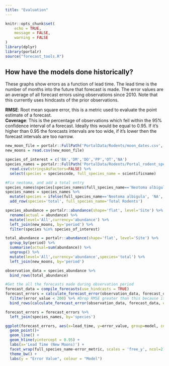 ```yaml
---
title: "Evaluation"
---
```

  
```r
knitr::opts_chunk$set(
	echo = TRUE,
	message = FALSE,
	warning = FALSE
)
library(dplyr)
library(portalr)
source("forecast_tools.R")
```

## How have the models done  historically?

These graphs show errors as a function of lead time. The lead time is the number of months into the future that forecast is made. The error values are an average of all forecast errors using observations since 2010. Note that this currently uses hindcasts of the prior observations.  

**RMSE**: Root mean square error, this is a metric used to evaluate the point estimate of a forecast.  
**Coverage**: This is the percentage of observations which fell within the 95% confidence interval of a forecast. Ideally this would be equal to 0.95. If it's higher than 0.95 the forecasts intervals are too wide, if it's lower then the forecast intervals are too narrow.


```r

new_moon_file = portalr::FullPath('PortalData/Rodents/moon_dates.csv', '~')
new_moons = read.csv(new_moon_file)

species_of_interest = c('BA','DM','DO','PP','OT','NA')
species_names = portalr::FullPath('PortalData/Rodents/Portal_rodent_species.csv', '~') %>%
  read.csv(stringsAsFactors=FALSE) %>%
  select(species = speciescode, full_species_name = scientificname)

#Fix neotoma, and add a total entry
species_names$species[species_names$full_species_name=='Neotoma albigula'] <- "NA"
species_names = species_names %>%
  mutate(species = ifelse(full_species_name=='Neotoma albigula', 'NA', species)) %>%
  add_row(species='total', full_species_name='Total Rodents')

species_abundance = portalr::abundance(shape='flat', level='Site') %>%
  rename(actual = abundance) %>%
  mutate(level='All',currency='abundance') %>%
  left_join(new_moons, by='period') %>%
  filter(species %in% species_of_interest)

total_abundance = portalr::abundance(shape='flat', level='Site') %>%
  group_by(period) %>%
  summarise(actual=sum(abundance)) %>%
  ungroup() %>%
  mutate(level='All',currency='abundance',species='total') %>%
  left_join(new_moons, by='period')

observation_data = species_abundance %>%
  bind_rows(total_abundance)

#Get the all the forecasts made during observation period
forecast_data = compile_forecasts(use_hindcasts = TRUE)
forecast_errors = calculate_forecast_error(observation_data, forecast_data, error_metric = 'RMSE') %>%
  filter(error_value < 200) %>% #Drop RMSE greater than this because it throws off all the graphs
  bind_rows(calculate_forecast_error(observation_data, forecast_data, error_metric = 'coverage'))

forecast_errors = forecast_errors %>%
  left_join(species_names, by='species')

ggplot(forecast_errors, aes(x=lead_time, y=error_value, group=model, color=model)) +
  geom_point()+
  geom_line() +
  geom_hline(yintercept = 0.95) +
  labs(x='Lead Time (New Moons)') +
  facet_wrap(full_species_name~error_metric, scales = 'free_y', ncol=2) + 
  theme_bw() +
  labs(y = "Error Value", colour = "Model")


```
